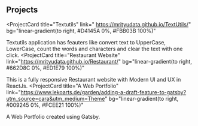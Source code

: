 ## Projects

<ProjectCard
  title="Textutils"
  link=" https://mrityudata.github.io/TextUtils/"
  bg="linear-gradient(to right, #D4145A 0%, #FBB03B 100%)"
>
  Textutils application has feauters like convert text to UpperCase, LowerCase, count the words and characters and clear the text with one click.
</ProjectCard>
<ProjectCard
  title="Restaurant Website"
  link="https://mrityudata.github.io/Restaurant/"
  bg="linear-gradient(to right, #662D8C 0%, #ED1E79 100%)"
>
 This is a fully responsive Restaurant website with Modern UI and UX in ReactJs.
</ProjectCard>
<ProjectCard
  title="A Web Portfolio"
  link="https://www.lekoarts.de/garden/adding-a-draft-feature-to-gatsby?utm_source=cara&utm_medium=Theme"
  bg="linear-gradient(to right, #009245 0%, #FCEE21 100%)"
>
  A Web Portfolio created using Gatsby.
</ProjectCard>


